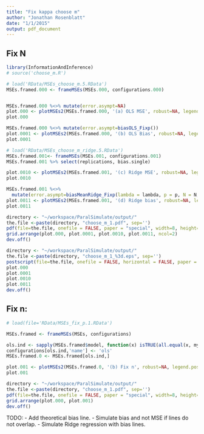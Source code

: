 ```yaml
---
title: "Fix kappa choose m"
author: "Jonathan Rosenblatt"
date: "1/1/2015"
output: pdf_document
---
```

## Fix N

```r
library(InformationAndInference)
# source('choose_m.R')
```



```r
# load('RData/MSEs_choose_m.5.RData')
MSEs.framed.000 <- frameMSEs(MSEs.000, configurations.000)


MSEs.framed.000 %<>% mutate(error.asympt=NA)
plot.000 <- plotMSEs2(MSEs.framed.000, '(a) OLS MSE', robust=NA, legend.position='right', jitter=0, line=TRUE, fix='Np', center='MSE')
plot.000

MSEs.framed.000 %<>% mutate(error.asympt=biasOLS_Fixp())
plot.0001 <- plotMSEs2(MSEs.framed.000, '(b) OLS Bias', robust=NA, legend.position='right', jitter=0, line=TRUE, fix='Np', center='bias.mean')
plot.0001
```



```r
# load('RData/MSEs_choose_m_ridge.5.RData')
MSEs.framed.001<- frameMSEs(MSEs.001, configurations.001)
MSEs.framed.001 %>% select(replications, bias.single)

plot.0010 <- plotMSEs2(MSEs.framed.001, '(c) Ridge MSE', robust=NA, legend.position='right', jitter=0, line=TRUE, fix='Np', center='MSE')
plot.0010

MSEs.framed.001 %<>% 
  mutate(error.asympt=biasMeanRidge_Fixp(lambda = lambda, p = p, N = N, m = m, beta = beta.star))
plot.0011 <- plotMSEs2(MSEs.framed.001, '(d) Ridge bias', robust=NA, legend.position='right',  jitter=0, line=TRUE, fix='Np', center='bias.mean')
plot.0011
```


```r
directory <- "~/workspace/ParalSimulate/output/"
the.file <-paste(directory, "choose_m_1.pdf", sep='')
pdf(file=the.file, onefile = FALSE, paper = "special", width=8, height=8)
grid.arrange(plot.000, plot.0001, plot.0010, plot.0011, ncol=2)
dev.off()
```



```r
directory <- "~/workspace/ParalSimulate/output/"
the.file <-paste(directory, "choose_m_1_%3d.eps", sep='')
postscript(file=the.file, onefile = FALSE, horizontal = FALSE, paper = "special", width=8, height=8)
plot.000
plot.0001
plot.0010
plot.0011
dev.off()
```











## Fix n:
```r
# load(file='RData/MSEs_fix_p.1.RData') 

MSEs.framed <- frameMSEs(MSEs, configurations)

ols.ind <- sapply(MSEs.framed$model, function(x) isTRUE(all.equal(x, my.ols))) 
configurations[ols.ind,'name'] <- 'ols'
MSEs.framed.0 <- MSEs.framed[ols.ind,]
```

```r
plot.001 <- plotMSEs2(MSEs.framed.0, '(b) Fix n', robust=NA, legend.position='right', y.lim=c(0,3), jitter=0, line=TRUE, fix='n')
plot.001
```

```r
directory <- "~/workspace/ParalSimulate/output/"
the.file <-paste(directory, "choose_m_1.pdf", sep='')
pdf(file=the.file, onefile = FALSE, paper = "special", width=8, height=8)
grid.arrange(plot.000, plot.001)
dev.off()
```

TODO: 
- Add theoretical bias line.
- Simulate bias and not MSE if lines do not overlap.
- Simulate Ridge regression with bias lines.

